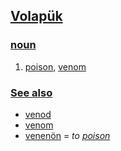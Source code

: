 == [[Volapük]] == 
=== [[noun]] === 
# [[poison]], [[venom]] 

=== [[See also]] ===
*[[venod]]
*[[venom]]
*[[venenön]] = ''to [[poison]]''